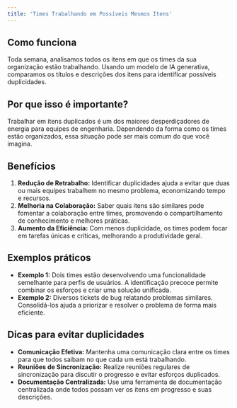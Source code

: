 ```yaml
---
title: 'Times Trabalhando em Possíveis Mesmos Itens'
---
```


## Como funciona

Toda semana, analisamos todos os itens em que os times da sua organização estão trabalhando. Usando um modelo de IA generativa, comparamos os títulos e descrições dos itens para identificar possíveis duplicidades.

## Por que isso é importante?

Trabalhar em itens duplicados é um dos maiores desperdiçadores de energia para equipes de engenharia. Dependendo da forma como os times estão organizados, essa situação pode ser mais comum do que você imagina.

## Benefícios

1. **Redução de Retrabalho:** Identificar duplicidades ajuda a evitar que duas ou mais equipes trabalhem no mesmo problema, economizando tempo e recursos.
2. **Melhoria na Colaboração:** Saber quais itens são similares pode fomentar a colaboração entre times, promovendo o compartilhamento de conhecimento e melhores práticas.
3. **Aumento da Eficiência:** Com menos duplicidade, os times podem focar em tarefas únicas e críticas, melhorando a produtividade geral.

## Exemplos práticos

- **Exemplo 1:** Dois times estão desenvolvendo uma funcionalidade semelhante para perfis de usuários. A identificação precoce permite combinar os esforços e criar uma solução unificada.
- **Exemplo 2:** Diversos tickets de bug relatando problemas similares. Consolidá-los ajuda a priorizar e resolver o problema de forma mais eficiente.

## Dicas para evitar duplicidades

- **Comunicação Efetiva:** Mantenha uma comunicação clara entre os times para que todos saibam no que cada um está trabalhando.
- **Reuniões de Sincronização:** Realize reuniões regulares de sincronização para discutir o progresso e evitar esforços duplicados.
- **Documentação Centralizada:** Use uma ferramenta de documentação centralizada onde todos possam ver os itens em progresso e suas descrições.
